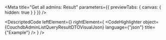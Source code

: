 
<Meta title="Get all admins: Result" parameters={{ previewTabs: { canvas: { hidden: true } } }} />

<DescriptedCode
  leftElement={<CouchdbAdminListQueryResultDTODesc />}
  rightElement={
    <CodeHighlighter
      object={CouchdbAdminListQueryResultDTOVisualJson}
      language={"json"}
      title={"Example"}
    />
  }
/>
